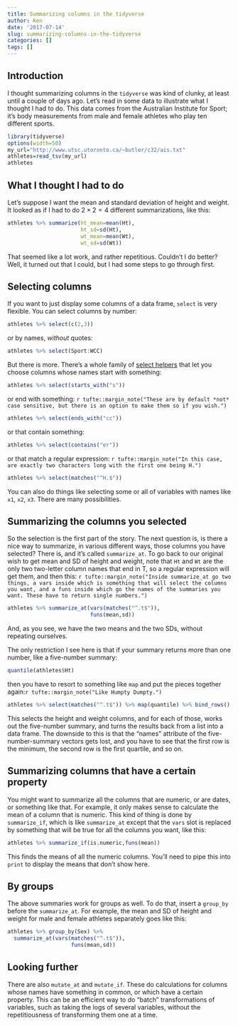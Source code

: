 ```yaml
---
title: Summarizing columns in the tidyverse
author: Ken
date: '2017-07-14'
slug: summarizing-columns-in-the-tidyverse
categories: []
tags: []
---
```


## Introduction

I thought summarizing columns in the `tidyverse` was kind of clunky, at least until a couple of days ago. Let's read in some data to illustrate what I thought I had to do. This data comes from the Australian Institute for Sport; it's body measurements from male and female athletes who play ten different sports.

```r
library(tidyverse)
options(width=50)
my_url="http://www.utsc.utoronto.ca/~butler/c32/ais.txt"
athletes=read_tsv(my_url)
athletes
```

## What I thought I had to do

Let's suppose I want the mean and standard deviation of height and weight. It looked as if I had to do $2 \times 2=4$ different summarizations, like this:

```r
athletes %>% summarize(ht_mean=mean(Ht),
                       ht_sd=sd(Ht),
                       wt_mean=mean(Wt),
                       wt_sd=sd(Wt))
```

That seemed like a lot work, and rather repetitious. Couldn't I do better? Well, it turned out that I could, but I had some steps to go through first.

## Selecting columns

If you want to just display some columns of a data frame, `select` is very flexible. You can select columns by number:

```r
athletes %>% select(c(2,3))
```

or by names, *without* quotes:

```r
athletes %>% select(Sport:WCC)
```

But there is more. There's a whole family of [select helpers](http://dplyr.tidyverse.org/reference/select_helpers.html) that let you choose columns whose names start with something:

```r
athletes %>% select(starts_with("s"))
```

or end with something: `r tufte::margin_note("These are by default *not* case sensitive, but there is an option to make them so if you wish.")`

```r
athletes %>% select(ends_with("cc"))
```

or that contain something:

```r
athletes %>% select(contains("er"))
```

or that match a regular expression: `r tufte::margin_note("In this case, are exactly two characters long with the first one being H.")`

```r
athletes %>% select(matches("^H.$"))
```

You can also do things like selecting some or all of  variables with names like `x1`, `x2`, `x3`. There are many possibilities.

## Summarizing the columns you selected

So the selection is the first part of the story. The next question is, is there a nice way to summarize, in various different ways, those columns you have selected? There is, and it's called `summarize_at`. To go back to our original wish to get mean and SD of height and weight, note that `Ht` and `Wt` are the only two two-letter column names that end in T, so a regular expression will get them, and then this: `r tufte::margin_note("Inside summarize_at go two things, a vars inside which is something that will select the columns you want, and a funs inside which go the names of the summaries you want. These have to return single numbers.")`

```r
athletes %>% summarize_at(vars(matches("^.t$")),
                          funs(mean,sd))
```

And, as you see, we have the two means and the two SDs, without repeating ourselves.

The only restriction I see here is that if your summary returns more than one number, like a five-number summary:

```r
quantile(athletes$Ht)
```

then you have to resort to something like `map` and put the pieces together again:`r tufte::margin_note("Like Humpty Dumpty.")`

```r
athletes %>% select(matches("^.t$")) %>% map(quantile) %>% bind_rows()
```

This selects the height and weight columns, and for each of those, works out the five-number summary, and turns the results back from a list into a data frame. The downside to this is that the "names" attribute of the five-number-summary vectors gets lost, and you have to see that the first row is the minimum, the second row is the first quartile, and so on. 

## Summarizing columns that have a certain property

You might want to summarize all the columns that are numeric, or are dates, or something like that. For example, it only makes sense to calculate the mean of a column that is numeric. This kind of thing is done by `summarize_if`, which is like `summarize_at` except that the `vars` slot is replaced by something that will be true for all the columns you want, like this:

```r
athletes %>% summarize_if(is.numeric,funs(mean))
```

This finds the means of all the numeric columns. You'll need to pipe this into `print` to display the means that don't show here.

## By groups

The above summaries work for groups as well. To do that, insert a `group_by` before the `summarize_at`. For example, the mean and SD of height and weight for male and female athletes separately goes like this:

```r
athletes %>% group_by(Sex) %>% 
  summarize_at(vars(matches("^.t$")),
                    funs(mean,sd))
```


## Looking further

There are also `mutate_at` and `mutate_if`. These do calculations for columns whose names have something in common, or which have a certain property. This can be an efficient way to do "batch" transformations of variables, such as taking the logs of several variables, without the repetitiousness of transforming them one at a time.